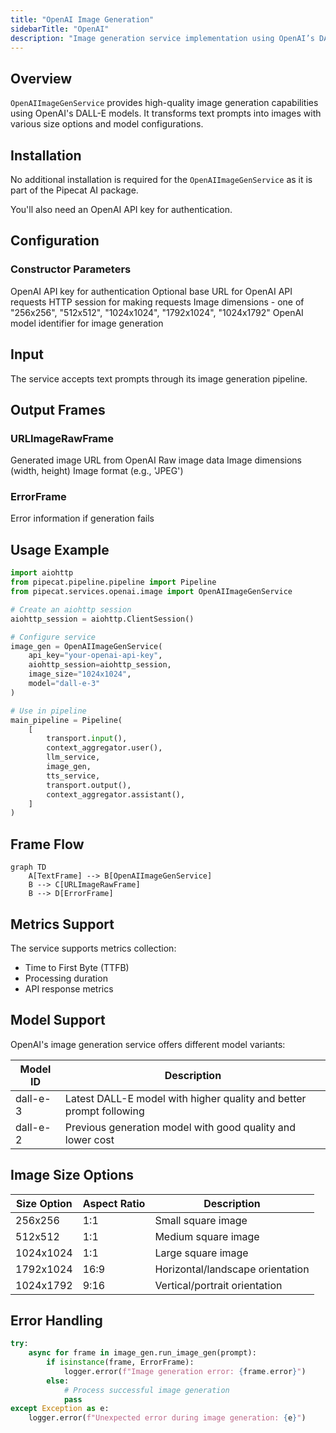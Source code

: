 ```yaml
---
title: "OpenAI Image Generation"
sidebarTitle: "OpenAI"
description: "Image generation service implementation using OpenAI’s DALL-E models"
---
```


## Overview

`OpenAIImageGenService` provides high-quality image generation capabilities using OpenAI's DALL-E models. It transforms text prompts into images with various size options and model configurations.

## Installation

No additional installation is required for the `OpenAIImageGenService` as it is part of the Pipecat AI package.

You'll also need an OpenAI API key for authentication.

## Configuration

### Constructor Parameters

<ParamField path="api_key" type="str" required>
  OpenAI API key for authentication
</ParamField>

<ParamField path="base_url" type="str" default="None">
  Optional base URL for OpenAI API requests
</ParamField>

<ParamField path="aiohttp_session" type="aiohttp.ClientSession" required>
  HTTP session for making requests
</ParamField>

<ParamField path="image_size" type="str" required>
  Image dimensions - one of "256x256", "512x512", "1024x1024", "1792x1024",
  "1024x1792"
</ParamField>

<ParamField path="model" type="str" default="dall-e-3">
  OpenAI model identifier for image generation
</ParamField>

## Input

The service accepts text prompts through its image generation pipeline.

## Output Frames

### URLImageRawFrame

<ParamField path="url" type="string">
  Generated image URL from OpenAI
</ParamField>

<ParamField path="image" type="bytes">
  Raw image data
</ParamField>

<ParamField path="size" type="tuple">
  Image dimensions (width, height)
</ParamField>

<ParamField path="format" type="string">
  Image format (e.g., 'JPEG')
</ParamField>

### ErrorFrame

<ParamField path="error" type="string">
  Error information if generation fails
</ParamField>

## Usage Example

```python
import aiohttp
from pipecat.pipeline.pipeline import Pipeline
from pipecat.services.openai.image import OpenAIImageGenService

# Create an aiohttp session
aiohttp_session = aiohttp.ClientSession()

# Configure service
image_gen = OpenAIImageGenService(
    api_key="your-openai-api-key",
    aiohttp_session=aiohttp_session,
    image_size="1024x1024",
    model="dall-e-3"
)

# Use in pipeline
main_pipeline = Pipeline(
    [
        transport.input(),
        context_aggregator.user(),
        llm_service,
        image_gen,
        tts_service,
        transport.output(),
        context_aggregator.assistant(),
    ]
)
```

## Frame Flow

```mermaid
graph TD
    A[TextFrame] --> B[OpenAIImageGenService]
    B --> C[URLImageRawFrame]
    B --> D[ErrorFrame]
```

## Metrics Support

The service supports metrics collection:

- Time to First Byte (TTFB)
- Processing duration
- API response metrics

## Model Support

OpenAI's image generation service offers different model variants:

| Model ID | Description                                                         |
| -------- | ------------------------------------------------------------------- |
| dall-e-3 | Latest DALL-E model with higher quality and better prompt following |
| dall-e-2 | Previous generation model with good quality and lower cost          |

## Image Size Options

| Size Option | Aspect Ratio | Description                      |
| ----------- | ------------ | -------------------------------- |
| 256x256     | 1:1          | Small square image               |
| 512x512     | 1:1          | Medium square image              |
| 1024x1024   | 1:1          | Large square image               |
| 1792x1024   | 16:9         | Horizontal/landscape orientation |
| 1024x1792   | 9:16         | Vertical/portrait orientation    |

## Error Handling

```python
try:
    async for frame in image_gen.run_image_gen(prompt):
        if isinstance(frame, ErrorFrame):
            logger.error(f"Image generation error: {frame.error}")
        else:
            # Process successful image generation
            pass
except Exception as e:
    logger.error(f"Unexpected error during image generation: {e}")
```
